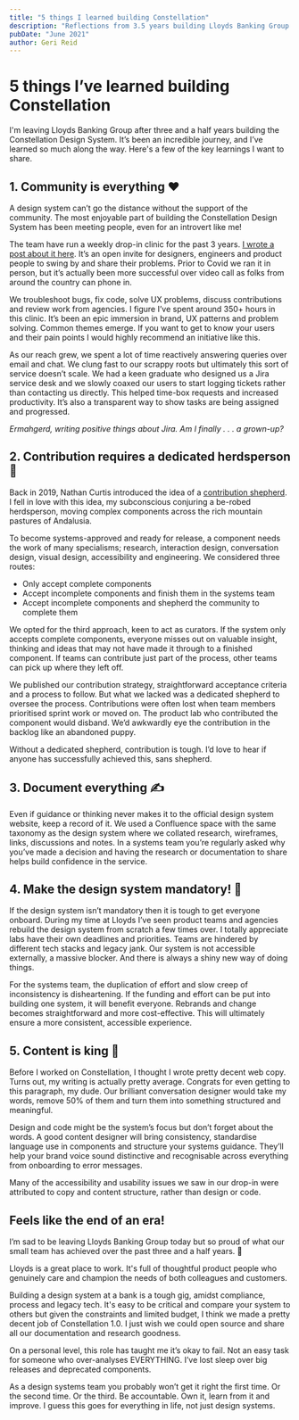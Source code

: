 ```yaml
---
title: "5 things I learned building Constellation"
description: "Reflections from 3.5 years building Lloyds Banking Group’s multi-brand design system."
pubDate: "June 2021"
author: Geri Reid
---
```


# 5 things I’ve learned building Constellation

I'm leaving Lloyds Banking Group after three and a half years building the Constellation Design System. It’s been an incredible journey, and I’ve learned so much along the way. Here's a few of the key learnings I want to share.

## 1. Community is everything ❤️

A design system can’t go the distance without the support of the community. The most enjoyable part of building the Constellation Design System has been meeting people, even for an introvert like me!

The team have run a weekly drop-in clinic for the past 3 years. [I wrote a post about it here](https://www.gerireid.com/design-systems-drop-in-clinic.html). It’s an open invite for designers, engineers and product people to swing by and share their problems. Prior to Covid we ran it in person, but it’s actually been more successful over video call as folks from around the country can phone in.

We troubleshoot bugs, fix code, solve UX problems, discuss contributions and review work from agencies. I figure I’ve spent around 350+ hours in this clinic. It’s been an epic immersion in brand, UX patterns and problem solving. Common themes emerge. If you want to get to know your users and their pain points I would highly recommend an initiative like this. 

As our reach grew, we spent a lot of time reactively answering queries over email and chat. We clung fast to our scrappy roots but ultimately this sort of service doesn’t scale. We had a keen graduate who designed us a Jira service desk and we slowly coaxed our users to start logging tickets rather than contacting us directly. This helped time-box requests and increased productivity. It’s also a transparent way to show tasks are being assigned and progressed.

*Ermahgerd, writing positive things about Jira. Am I finally . . . a grown-up?*

<div class="space-m"></div>

## 2. Contribution requires a dedicated herdsperson 🙋

Back in 2019, Nathan Curtis introduced the idea of a [contribution shepherd](https://eightshapes.com/articles/stewarding-design-system-contributions/). I fell in love with this idea, my subconscious conjuring a be-robed herdsperson, moving complex components across the rich mountain pastures of Andalusia.

To become systems-approved and ready for release, a component needs the work of many specialisms; research, interaction design, conversation design, visual design, accessibility and engineering. We considered three routes:

* Only accept complete components  
* Accept incomplete components and finish them in the systems team  
* Accept incomplete components and shepherd the community to complete them



<div class="space-m"></div>We opted for the third approach, keen to act as curators. If the system only accepts complete components, everyone misses out on valuable insight, thinking and ideas that may not have made it through to a finished component. If teams can contribute just part of the process, other teams can pick up where they left off.

We published our contribution strategy, straightforward acceptance criteria and a process to follow. But what we lacked was a dedicated shepherd to oversee the process. Contributions were often lost when team members prioritised sprint work or moved on. The product lab who contributed the component would disband. We’d awkwardly eye the contribution in the backlog like an abandoned puppy. 

Without a dedicated shepherd, contribution is tough. I’d love to hear if anyone has successfully achieved this, sans shepherd.

<div class="space-m"></div>

## 3. Document everything ✍️

Even if guidance or thinking never makes it to the official design system website, keep a record of it. We used a Confluence space with the same taxonomy as the design system where we collated research, wireframes, links, discussions and notes. In a systems team you’re regularly asked why you’ve made a decision and having the research or documentation to share helps build confidence in the service.

<div class="space-m"></div>

## 4. Make the design system mandatory! 🚨

If the design system isn’t mandatory then it is tough to get everyone onboard. During my time at Lloyds I’ve seen product teams and agencies rebuild the design system from scratch a few times over. I totally appreciate labs have their own deadlines and priorities. Teams are hindered by different tech stacks and legacy jank. Our system is not accessible externally, a massive blocker. And there is always a shiny new way of doing things. 

For the systems team, the duplication of effort and slow creep of inconsistency is disheartening. If the funding and effort can be put into building one system, it will benefit everyone. Rebrands and change becomes straightforward and more cost-effective. This will ultimately ensure a more consistent, accessible experience. 

<div class="space-m"></div>

## 5. Content is king 👑

Before I worked on Constellation, I thought I wrote pretty decent web copy. Turns out, my writing is actually pretty average. Congrats for even getting to this paragraph, my dude. Our brilliant conversation designer would take my words, remove 50% of them and turn them into something structured and meaningful.

Design and code might be the system’s focus but don’t forget about the words. A good content designer will bring consistency, standardise language use in components and structure your systems guidance. They’ll help your brand voice sound distinctive and recognisable across everything from onboarding to error messages.

Many of the accessibility and usability issues we saw in our drop-in were attributed to copy and content structure, rather than design or code.

<div class="space-m"></div>

## Feels like the end of an era!

I’m sad to be leaving Lloyds Banking Group today but so proud of what our small team has achieved over the past three and a half years. 💪

Lloyds is a great place to work. It's full of thoughtful product people who genuinely care and champion the needs of both colleagues and customers. 

Building a design system at a bank is a tough gig, amidst compliance, process and legacy tech. It's easy to be critical and compare your system to others but given the constraints and limited budget, I think we made a pretty decent job of Constellation 1.0. I just wish we could open source and share all our documentation and research goodness.

On a personal level, this role has taught me it’s okay to fail. Not an easy task for someone who over-analyses EVERYTHING. I’ve lost sleep over big releases and deprecated components.

As a design systems team you probably won’t get it right the first time. Or the second time. Or the third. Be accountable. Own it, learn from it and improve. I guess this goes for everything in life, not just design systems.

